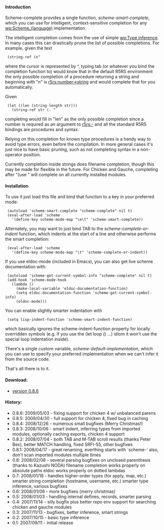 ====Introduction====

Scheme-complete provides a single function, ''scheme-smart-complete'',
which you can use for intelligent, context-sensitive completion for
any [[wp:Scheme_(language)]] implementation.

The intelligent completion comes from the use of simple
[[wp:Type inference]].  In many cases this can drastically prune the
list of possible completions.  For example, given the text

  (string-ref (n^

where the cursor is represented by ^, typing tab (or whatever you bind
the completion function to) would know that in the default R5RS
environment the only possible completion of a procedure returning a
string and beginning with "n" is [[r5rs:number->string]] and would
complete that for you automatically.

Given

  (let ((len (string-length str)))
    (string-ref str (- ^

completing would fill in "len" as the only possible completion since a
number is required as an argument to [[r5rs:-]] and all the standard
R5RS bindings are procedures and syntax.

Relying on this completion for known type procedures is a handy way to
avoid type errors, even before the compilation.  In more general cases
it's just nice to have basic pruning, such as not completing syntax in
a non-operator position.

Currently completion inside strings does filename completion, though
this may be made for flexible in the future.  For Chicken and Gauche,
completing after "(use " will complete on all currently installed
modules.

====Installation====

To use it just load this file and bind that function to a key in your
preferred mode:

  (autoload 'scheme-smart-complete "scheme-complete" nil t)
  (eval-after-load 'scheme
    '(define-key scheme-mode-map "\e\t" 'scheme-smart-complete))

Alternately, you may want to just bind TAB to the
''scheme-complete-or-indent'' function, which indents at the start of
a line and otherwise performs the smart completion:

  (eval-after-load 'scheme
    '(define-key scheme-mode-map "\t" 'scheme-complete-or-indent))

If you use eldoc-mode (included in Emacs), you can also get live
scheme documentation with:

  (autoload 'scheme-get-current-symbol-info "scheme-complete" nil t)
  (add-hook 'scheme-mode-hook
    (lambda ()
      (make-local-variable 'eldoc-documentation-function)
      (setq eldoc-documentation-function 'scheme-get-current-symbol-info)
      (eldoc-mode)))

You can enable slightly smarter indentation with

  (setq lisp-indent-function 'scheme-smart-indent-function)

which basically ignores the scheme-indent-function property for
locally overridden symbols (e.g. if you use the (let loop () ...)
idiom it won't use the special loop indentation inside).

There's a single custom variable, ''scheme-default-implementation'',
which you can use to specify your preferred implementation when we
can't infer it from the source code.

That's all there is to it.


====Download:====

* [http://synthcode.com/emacs/scheme-complete-0.8.6.el.gz version 0.8.6]

====History:====

* 0.8.6: 2009/05/03 - fixing support for chicken 4 w/ unbalanced parens
* 0.8.5: 2009/04/30 - full support for chicken 4, fixed bug in caching
* 0.8.4: 2008/12/26 - numerous small bugfixes (Merry Christmas!)
* 0.8.3: 2008/10/06 - smart indent, inferring types from imported modules, optionally caching exports, chicken 4 support
* 0.8.2: 2008/07/04 - both TAB and M-TAB scroll results (thanks Peter Bex), better MATCH handling, fixed SRFI-55, other bugfixes
* 0.8.1: 2008/04/17 - great renaming, everthing starts with `scheme-' also, don't scan imported modules multiple times
*   0.8: 2008/02/08 - several parsing bugfixes on unclosed parenthesis (thanks to Kazushi NODA) filename completion works properly on absolute paths eldoc works properly on dotted lambdas
*   0.7: 2008/01/18 - handles higher-order types (for apply, map, etc.) smarter string completion (hostname, username, etc.) smarter type inference, various bugfixes
*   0.6: 2008/01/06 - more bugfixes (merry christmas)
*   0.5: 2008/01/03 - handling internal defines, records, smarter parsing
*   0.4: 2007/11/14 - silly bugfix plus better repo env support for searching chicken and gauche modules
*   0.3: 2007/11/13 - bugfixes, better inference, smart strings
*   0.2: 2007/10/15 - basic type inference
*   0.1: 2007/09/11 - initial release

